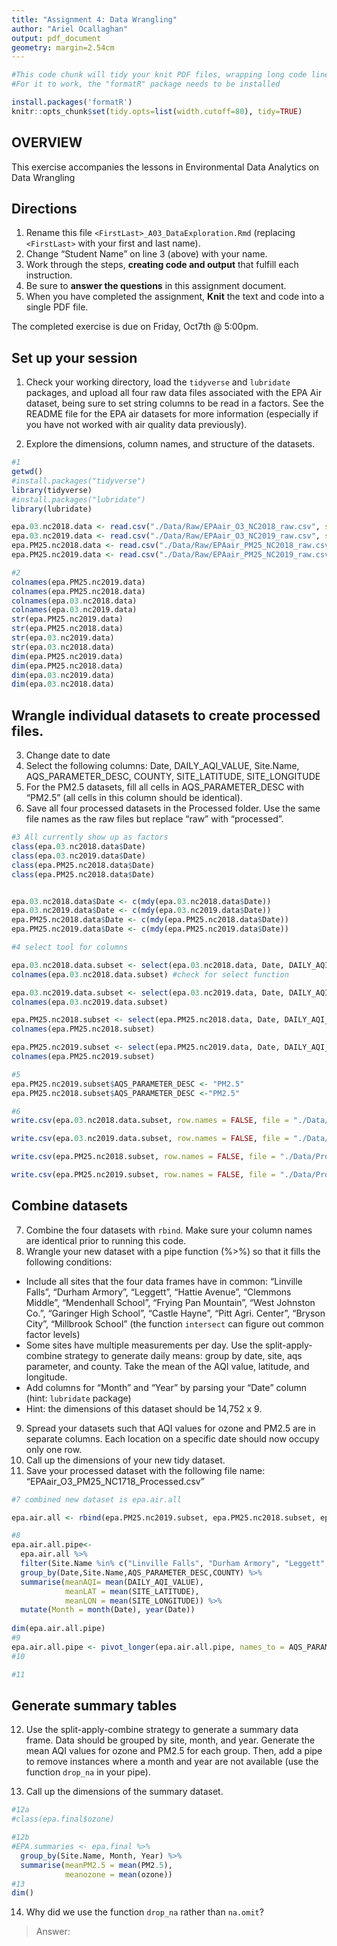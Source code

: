 ```yaml
---
title: "Assignment 4: Data Wrangling"
author: "Ariel Ocallaghan"
output: pdf_document
geometry: margin=2.54cm
---
```


```r
#This code chunk will tidy your knit PDF files, wrapping long code lines
#For it to work, the "formatR" package needs to be installed

install.packages('formatR')
knitr::opts_chunk$set(tidy.opts=list(width.cutoff=80), tidy=TRUE)


```

## OVERVIEW

This exercise accompanies the lessons in Environmental Data Analytics on Data Wrangling 

## Directions
1.  Rename this file `<FirstLast>_A03_DataExploration.Rmd` (replacing `<FirstLast>` with your first and last name).
2. Change "Student Name" on line 3 (above) with your name.
3. Work through the steps, **creating code and output** that fulfill each instruction.
4. Be sure to **answer the questions** in this assignment document.
5. When you have completed the assignment, **Knit** the text and code into a single PDF file.

The completed exercise is due on Friday, Oct7th @ 5:00pm.

## Set up your session 
1. Check your working directory, load the `tidyverse` and `lubridate` packages, and upload all four raw data files associated with the EPA Air dataset, being sure to set string columns to be read in a factors. See the README file for the EPA air datasets for more information (especially if you have not worked with air quality data previously). 

2. Explore the dimensions, column names, and structure of the datasets. 

```r
#1
getwd()
#install.packages("tidyverse")
library(tidyverse)
#install.packages("lubridate")
library(lubridate)

epa.03.nc2018.data <- read.csv("./Data/Raw/EPAair_O3_NC2018_raw.csv", stringsAsFactors = TRUE)
epa.03.nc2019.data <- read.csv("./Data/Raw/EPAair_O3_NC2019_raw.csv", stringsAsFactors = TRUE)
epa.PM25.nc2018.data <- read.csv("./Data/Raw/EPAair_PM25_NC2018_raw.csv", stringsAsFactors = TRUE)
epa.PM25.nc2019.data <- read.csv("./Data/Raw/EPAair_PM25_NC2019_raw.csv", stringsAsFactors = TRUE)

#2
colnames(epa.PM25.nc2019.data)
colnames(epa.PM25.nc2018.data)
colnames(epa.03.nc2018.data)
colnames(epa.03.nc2019.data)
str(epa.PM25.nc2019.data)
str(epa.PM25.nc2018.data)
str(epa.03.nc2019.data)
str(epa.03.nc2018.data)
dim(epa.PM25.nc2019.data)
dim(epa.PM25.nc2018.data)
dim(epa.03.nc2019.data)
dim(epa.03.nc2018.data)

```

## Wrangle individual datasets to create processed files.
3. Change date to date
4. Select the following columns: Date, DAILY_AQI_VALUE, Site.Name, AQS_PARAMETER_DESC, COUNTY, SITE_LATITUDE, SITE_LONGITUDE
5. For the PM2.5 datasets, fill all cells in AQS_PARAMETER_DESC with "PM2.5" (all cells in this column should be identical).
6. Save all four processed datasets in the Processed folder. Use the same file names as the raw files but replace "raw" with "processed".

```r
#3 All currently show up as factors
class(epa.03.nc2018.data$Date)
class(epa.03.nc2019.data$Date)
class(epa.PM25.nc2018.data$Date)
class(epa.PM25.nc2018.data$Date)


epa.03.nc2018.data$Date <- c(mdy(epa.03.nc2018.data$Date))
epa.03.nc2019.data$Date <- c(mdy(epa.03.nc2019.data$Date))
epa.PM25.nc2018.data$Date <- c(mdy(epa.PM25.nc2018.data$Date))
epa.PM25.nc2019.data$Date <- c(mdy(epa.PM25.nc2019.data$Date))

#4 select tool for columns

epa.03.nc2018.data.subset <- select(epa.03.nc2018.data, Date, DAILY_AQI_VALUE, Site.Name, AQS_PARAMETER_DESC, COUNTY, SITE_LATITUDE, SITE_LONGITUDE)
colnames(epa.03.nc2018.data.subset) #check for select function

epa.03.nc2019.data.subset <- select(epa.03.nc2019.data, Date, DAILY_AQI_VALUE, Site.Name, AQS_PARAMETER_DESC, COUNTY, SITE_LATITUDE, SITE_LONGITUDE)
colnames(epa.03.nc2019.data.subset)

epa.PM25.nc2018.subset <- select(epa.PM25.nc2018.data, Date, DAILY_AQI_VALUE, Site.Name, AQS_PARAMETER_DESC, COUNTY, SITE_LATITUDE, SITE_LONGITUDE)
colnames(epa.PM25.nc2018.subset)

epa.PM25.nc2019.subset <- select(epa.PM25.nc2019.data, Date, DAILY_AQI_VALUE, Site.Name, AQS_PARAMETER_DESC, COUNTY, SITE_LATITUDE, SITE_LONGITUDE)
colnames(epa.PM25.nc2019.subset)

#5
epa.PM25.nc2019.subset$AQS_PARAMETER_DESC <- "PM2.5"
epa.PM25.nc2018.subset$AQS_PARAMETER_DESC <-"PM2.5"

#6
write.csv(epa.03.nc2018.data.subset, row.names = FALSE, file = "./Data/Processed/epa_O3_nc_2018_processed.csv")

write.csv(epa.03.nc2019.data.subset, row.names = FALSE, file = "./Data/Processed/epa_O3_nc_2019_processed.csv")

write.csv(epa.PM25.nc2018.subset, row.names = FALSE, file = "./Data/Processed/epa_PM25_nc_2018_processed.csv")

write.csv(epa.PM25.nc2019.subset, row.names = FALSE, file = "./Data/Processed/epa_PM25_nc_2019_processed.csv")
```


## Combine datasets
7. Combine the four datasets with `rbind`. Make sure your column names are identical prior to running this code. 
8. Wrangle your new dataset with a pipe function (%>%) so that it fills the following conditions: 

* Include all sites that the four data frames have in common: "Linville Falls", "Durham Armory", "Leggett", "Hattie Avenue", "Clemmons Middle", "Mendenhall School", "Frying Pan Mountain", "West Johnston Co.", "Garinger High School", "Castle Hayne", "Pitt Agri. Center", "Bryson City", "Millbrook School" (the function `intersect` can figure out common factor levels)
* Some sites have multiple measurements per day. Use the split-apply-combine strategy to generate daily means: group by date, site, aqs parameter, and county. Take the mean of the AQI value, latitude, and longitude.
* Add columns for "Month" and "Year" by parsing your "Date" column (hint: `lubridate` package)
* Hint: the dimensions of this dataset should be 14,752 x 9.

9. Spread your datasets such that AQI values for ozone and PM2.5 are in separate columns. Each location on a specific date should now occupy only one row.
10. Call up the dimensions of your new tidy dataset.
11. Save your processed dataset with the following file name: "EPAair_O3_PM25_NC1718_Processed.csv"

```r
#7 combined new dataset is epa.air.all

epa.air.all <- rbind(epa.PM25.nc2019.subset, epa.PM25.nc2018.subset, epa.03.nc2019.data.subset, epa.PM25.nc2018.subset)

#8
epa.air.all.pipe<-
  epa.air.all %>%
  filter(Site.Name %in% c("Linville Falls", "Durham Armory", "Leggett", "Hattie Avenue", "Clemmons Middle", "Mendenhall School", "Frying Pan Mountain", "West Johnston Co.", "Garinger High School", "Castle Hayne", "Pitt Agri. Center", "Bryson City", "Millbrook School"))%>%
  group_by(Date,Site.Name,AQS_PARAMETER_DESC,COUNTY) %>%
  summarise(meanAQI= mean(DAILY_AQI_VALUE),
            meanLAT = mean(SITE_LATITUDE),
            meanLON = mean(SITE_LONGITUDE)) %>% 
  mutate(Month = month(Date), year(Date))
  
dim(epa.air.all.pipe)
#9
epa.air.all.pipe <- pivot_longer(epa.air.all.pipe, names_to = AQS_PARAMETER_DESC, value)
#10

#11

```


## Generate summary tables
12. Use the split-apply-combine strategy to generate a summary data frame. Data should be grouped by site, month, and year. Generate the mean AQI values for ozone and PM2.5 for each group. Then, add a pipe to remove instances where a month and year are not available (use the function `drop_na` in your pipe). 

13. Call up the dimensions of the summary dataset.

```r
#12a
#class(epa.final$ozone)

#12b
#EPA.summaries <- epa.final %>%
  group_by(Site.Name, Month, Year) %>%
  summarise(meanPM2.5 = mean(PM2.5),
            meanozone = mean(ozone))
#13
dim()
```

14. Why did we use the function `drop_na` rather than `na.omit`?

> Answer: 
